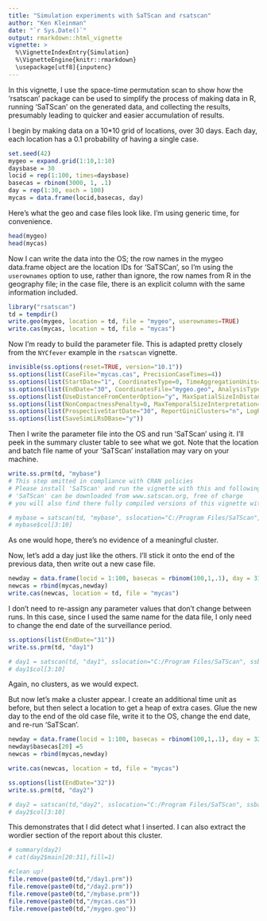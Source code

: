 ---
title: "Simulation experiments with SaTScan and rsatscan"
author: "Ken Kleinman"
date: "`r Sys.Date()`"
output: rmarkdown::html_vignette
vignette: >
  %\VignetteIndexEntry{Simulation}
  %\VignetteEngine{knitr::rmarkdown}
  \usepackage[utf8]{inputenc}
---


In this vignette, I use the space-time permutation scan to show how the 'rsatscan' package can be used to simplify the process of making data in R, running 'SaTScan' on the generated data, and collecting the results, presumably leading to quicker and easier accumulation of results.

I begin by making data on a 10*10 grid of locations, over 30 days.  Each day, each location has a 0.1 probability of having a single case.  
```{r}
set.seed(42)
mygeo = expand.grid(1:10,1:10)
daysbase = 30
locid = rep(1:100, times=daysbase)
basecas = rbinom(3000, 1, .1)
day = rep(1:30, each = 100)
mycas = data.frame(locid,basecas, day)
```

Here's what the geo and case files look like.  I'm using generic time, for convenience.
```{r}
head(mygeo)
head(mycas)
```

Now I can write the data into the OS; the row names in the mygeo data.frame object are the location IDs for 'SaTSCan', so I'm using the `userownames` option to use, rather than ignore, the row names from R in the geography file; in the case file, there is an explicit column with the same information included.
```{r}
library("rsatscan")
td = tempdir()
write.geo(mygeo, location = td, file = "mygeo", userownames=TRUE)
write.cas(mycas, location = td, file = "mycas")
```

Now I'm ready to build the parameter file.  This is adapted pretty closely from the `NYCfever` example in the `rsatscan` vignette.
```{r}
invisible(ss.options(reset=TRUE, version="10.1"))
ss.options(list(CaseFile="mycas.cas", PrecisionCaseTimes=4))
ss.options(list(StartDate="1", CoordinatesType=0, TimeAggregationUnits=4))
ss.options(list(EndDate="30", CoordinatesFile="mygeo.geo", AnalysisType=4, ModelType=2)) 
ss.options(list(UseDistanceFromCenterOption="y", MaxSpatialSizeInDistanceFromCenter=3)) 
ss.options(list(NonCompactnessPenalty=0, MaxTemporalSizeInterpretation=1, MaxTemporalSize=7))
ss.options(list(ProspectiveStartDate="30", ReportGiniClusters="n", LogRunToHistoryFile="n"))
ss.options(list(SaveSimLLRsDBase="y"))
```

Then I write the parameter file into the OS and run 'SaTScan' using it.  I'll peek in the summary cluster table to see what we got.
Note that the location and batch file name of your 'SaTScan' installation may vary on your machine.
```{r}
write.ss.prm(td, "mybase")
# This step omitted in compliance with CRAN policies
# Please install 'SaTScan' and run the vignette with this and following code uncommented
# 'SaTScan' can be downloaded from www.satscan.org, free of charge
# you will also find there fully compiled versions of this vignette with results

# mybase = satscan(td, "mybase", sslocation="C:/Program Files/SaTScan", ssbatchfilename="SaTScanBatch64")
# mybase$col[3:10]
```
As one would hope, there's no evidence of a meaningful cluster.


Now, let's add a day just like the others.  I'll stick it onto the end of the previous data, then write out a new case file.
```{r}
newday = data.frame(locid = 1:100, basecas = rbinom(100,1,.1), day = 31)
newcas = rbind(mycas,newday)
write.cas(newcas, location = td, file = "mycas")
```

I don't need to re-assign any parameter values that don't change between runs.  In this case, since I used the same name for the data file, I only need to change the end date of the surveillance period.
```{r}
ss.options(list(EndDate="31"))
write.ss.prm(td, "day1")

# day1 = satscan(td, "day1", sslocation="C:/Program Files/SaTScan", ssbatchfilename="SaTScanBatch64")
# day1$col[3:10]
```
Again, no clusters, as we would expect.

But now let's make a cluster appear.  I create an additional time unit as before, but then select a location to get a heap of extra cases.  Glue the new day to the end of the old case file, write it to the OS, change the end date, and re-run 'SaTScan'.
```{r}
newday = data.frame(locid = 1:100, basecas = rbinom(100,1,.1), day = 32)
newday$basecas[20] =5
newcas = rbind(mycas,newday)

write.cas(newcas, location = td, file = "mycas")

ss.options(list(EndDate="32"))
write.ss.prm(td, "day2")

# day2 = satscan(td,"day2", sslocation="C:/Program Files/SaTScan", ssbatchfilename="SaTScanBatch64")
# day2$col[3:10]
```
This demonstrates that I did detect what I inserted.  I can also extract the wordier section of the report about this cluster.

```{r}
# summary(day2)
# cat(day2$main[20:31],fill=1)
```

```{r, echo=FALSE, include=FALSE    }
#clean up!
file.remove(paste0(td,"/day1.prm"))
file.remove(paste0(td,"/day2.prm"))
file.remove(paste0(td,"/mybase.prm"))
file.remove(paste0(td,"/mycas.cas"))
file.remove(paste0(td,"/mygeo.geo"))
```


